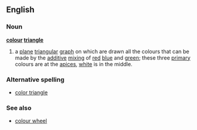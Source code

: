 ==English==
===Noun===
'''[[colour]] [[triangle]]'''
# a [[plane]] [[triangular]] [[graph]] on which are drawn all the colours that can be made by the [[additive]] [[mixing]] of [[red]] [[blue]] and [[green]]; these three [[primary]] colours are at the [[apices]], [[white]] is in the middle.
===Alternative spelling===
*[[color triangle]]
===See also===
*[[colour wheel]]